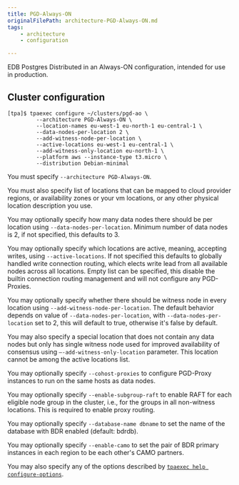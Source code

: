 ```yaml
---
title: PGD-Always-ON
originalFilePath: architecture-PGD-Always-ON.md
tags:
    - architecture
    - configuration

---
```


EDB Postgres Distributed in an Always-ON configuration, intended for use in production.

## Cluster configuration

```
[tpa]$ tpaexec configure ~/clusters/pgd-ao \
         --architecture PGD-Always-ON \
         --location-names eu-west-1 eu-north-1 eu-central-1 \
         --data-nodes-per-location 2 \
         --add-witness-node-per-location \
         --active-locations eu-west-1 eu-central-1 \
         --add-witness-only-location eu-north-1 \
         --platform aws --instance-type t3.micro \
         --distribution Debian-minimal
```

You must specify `--architecture PGD-Always-ON`.

You must also specify list of locations that can be mapped to cloud provider
regions, or availability zones or your vm locations, or any other physical
location description you use.

You may optionally specify how many data nodes there should be per location
using `--data-nodes-per-location`. Minimum number of data nodes is 2, if not
specified, this defaults to 3.

You may optionally specify which locations are active, meaning, accepting writes,
using `--active-locations`. If not specified this defaults to globally handled
write connection routing, which elects write lead from all available nodes
across all locations. Empty list can be specified, this disable the builtin
connection routing management and will not configure any PGD-Proxies.

You may optionally specify whether there should be witness node in every location
using `--add-witness-node-per-location`. The default behavior depends on value of
`--data-nodes-per-location`, with `--data-nodes-per-location` set to 2, this
will default to true, otherwise it's false by default.

You may also specify a special location that does not contain any data nodes
but only has single witness node used for improved availability of consensus
using `–-add-witness-only-location` parameter. This location cannot be
among the active locations list.

You may optionally specify `--cohost-proxies` to configure PGD-Proxy instances
to run on the same hosts as data nodes.

You may optionally specify `--enable-subgroup-raft` to enable RAFT for
each eligible node group in the cluster, i.e., for the groups in all
non-witness locations. This is required to enable proxy routing.

You may optionally specify `--database-name dbname` to set the name of
the database with BDR enabled (default: bdrdb).

You may optionally specify `--enable-camo` to set the pair of BDR
primary instances in each region to be each other's CAMO partners.

You may also specify any of the options described by
[`tpaexec help configure-options`](../tpaexec-configure).
